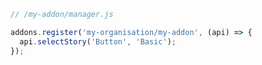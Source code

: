 ```js
// /my-addon/manager.js

addons.register('my-organisation/my-addon', (api) => {
  api.selectStory('Button', 'Basic');
});
```